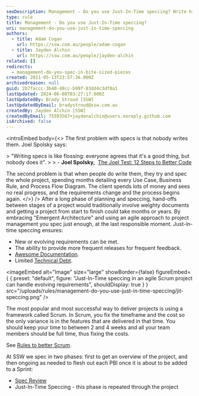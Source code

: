 ```yaml
---
seoDescription: Management - Do you use Just-In-Time speccing? Write high-quality specs just in time for implementation, avoiding months of upfront planning and ensuring adaptability to evolving requirements.
type: rule
title: Management - Do you use Just-In-Time speccing?
uri: management-do-you-use-just-in-time-speccing
authors:
  - title: Adam Cogan
    url: https://ssw.com.au/people/adam-cogan
  - title: Jayden Alchin
    url: https://ssw.com.au/people/jayden-alchin
related: []
redirects:
  - management-do-you-spec-in-bite-sized-pieces
created: 2021-05-13T23:57:36.000Z
archivedreason: null
guid: 2b7faccc-3b40-49cc-b99f-83dd4c3df0a1
lastUpdated: 2024-06-08T03:27:17.000Z
lastUpdatedBy: Brady Stroud [SSW]
lastUpdatedByEmail: bradystroud@ssw.com.au
createdBy: Jayden Alchin [SSW]
createdByEmail: 75593567+jaydenalchin@users.noreply.github.com
isArchived: false
---
```


<introEmbed
  body={<>
The first problem with specs is that nobody writes them. Joel Spolsky says:

&gt; "Writing specs is like flossing: everyone agrees that it's a good thing, but nobody does it".
&gt;
&gt; - **Joel Spolsky,**  [The Joel Test: 12 Steps to Better Code](https://www.joelonsoftware.com/2000/08/09/the-joel-test-12-steps-to-better-code/)

The second problem is that when people do write them, they try and spec the whole project, spending months detailing every Use Case, Business Rule, and Process Flow Diagram. The client spends lots of money and sees no real progress, and the requirements change and the process begins again.
  </>}
/>
After a long phase of planning and speccing, hand-offs between stages of a project would traditionally involve weighty documents and getting a project from start to finish could take months or years. By embracing "Emergent Architecture" and using an agile approach to project management you spec just enough, at the last responsible moment. Just-in-time speccing ensures:

- New or evolving requirements can be met.
- The ability to provide more frequent releases for frequent feedback.
- [Awesome Documentation](/awesome-documentation).
- Limited [Technical Debt](/technical-debt).


<imageEmbed
  alt="Image"
  size="large"
  showBorder={false}
  figureEmbed={ {
    preset: "default",
    figure: "Just-In-Time speccing in an agile Scrum project can handle evolving requirements",
    shouldDisplay: true
  } }
  src="/uploads/rules/management-do-you-use-just-in-time-speccing/jit-speccing.png"
/>

The most popular and most successful way to deliver projects is using a framework called Scrum. In Scrum, you fix the timeframe and the cost so the only variance is in the features that are delivered in that time. You should keep your time to between 2 and 4 weeks and all your team members should be full time, thus fixing the costs.

See [Rules to better Scrum](/rules-to-better-scrum-using-azure-devops).

At SSW we spec in two phases: first to get an overview of the project, and then ongoing as needed to flesh out each PBI once it is about to be added to a Sprint:

- [Spec Review](/spec-do-you-create-an-initial-release-plan-and-ballpark)
- Just-In-Time Speccing - this phase is repeated through the project
